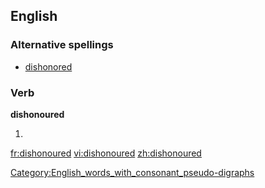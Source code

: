 ==English==
[[Category:English_words_with_consonant_pseudo-digraphs]]

===Alternative spellings===
*[[dishonored]]

===Verb===
'''dishonoured'''

# {{past of|dishonour}}

[[fr:dishonoured]]
[[vi:dishonoured]]
[[zh:dishonoured]]